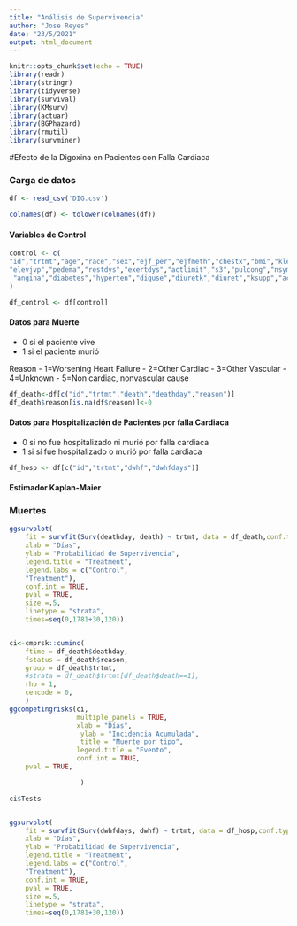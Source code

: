 ```yaml
---
title: "Análisis de Supervivencia"
author: "Jose Reyes"
date: "23/5/2021"
output: html_document
---
```


```r
knitr::opts_chunk$set(echo = TRUE)
library(readr)
library(stringr)
library(tidyverse)
library(survival)
library(KMsurv)
library(actuar)
library(BGPhazard)
library(rmutil)
library(survminer)
```

#Efecto de la Digoxina en Pacientes con Falla Cardiaca

### Carga de datos
```r
df <- read_csv('DIG.csv')

colnames(df) <- tolower(colnames(df))
```

#### Variables de Control 

```r
control <- c(
"id","trtmt","age","race","sex","ejf_per","ejfmeth","chestx","bmi","klevel","creat","digdoser","chfdur","rales",  
"elevjvp","pedema","restdys","exertdys","actlimit","s3","pulcong","nsym","heartrte","diabp","sysbp","functcls","chfetiol","prevmi", 
 "angina","diabetes","hyperten","diguse","diuretk","diuret","ksupp","aceinhib","nitrates","hydral","vasod","digdose"
)

df_control <- df[control]
```




#### Datos para Muerte

- 0 si el paciente vive
- 1 si el paciente murió 

Reason
- 1=Worsening Heart Failure
- 2=Other Cardiac
- 3=Other Vascular
- 4=Unknown
- 5=Non cardiac, nonvascular cause



```r
df_death<-df[c("id","trtmt","death","deathday","reason")]
df_death$reason[is.na(df$reason)]<-0

```


#### Datos para Hospitalización de Pacientes por falla Cardiaca

- 0 si no fue hospitalizado ni murió por falla cardiaca
- 1 si sí fue hospitalizado o murió por falla cardiaca

```r
df_hosp <- df[c("id","trtmt","dwhf","dwhfdays")]

```
#### Estimador Kaplan-Maier

### Muertes
```r
ggsurvplot(
    fit = survfit(Surv(deathday, death) ~ trtmt, data = df_death,conf.type = "log-log"),
    xlab = "Días",
    ylab = "Probabilidad de Supervivencia",
    legend.title = "Treatment",
    legend.labs = c("Control",
    "Treatment"),
    conf.int = TRUE,
    pval = TRUE,
    size =.5,
    linetype = "strata",
    times=seq(0,1781+30,120))


ci<-cmprsk::cuminc(
    ftime = df_death$deathday,
    fstatus = df_death$reason,
    group = df_death$trtmt,
    #strata = df_death$trtmt[df_death$death==1],
    rho = 1,
    cencode = 0,
    )
ggcompetingrisks(ci,
                 multiple_panels = TRUE,
                 xlab = "Días",
                  ylab = "Incidencia Acumulada",
                  title = "Muerte por tipo",
                 legend.title = "Evento",
                 conf.int = TRUE,
    pval = TRUE,

                  )

ci$Tests



```

```r
ggsurvplot(
    fit = survfit(Surv(dwhfdays, dwhf) ~ trtmt, data = df_hosp,conf.type = "log-log"),
    xlab = "Días",
    ylab = "Probabilidad de Supervivencia",
    legend.title = "Treatment",
    legend.labs = c("Control",
    "Treatment"),
    conf.int = TRUE,
    pval = TRUE,
    size =.5,
    linetype = "strata",
    times=seq(0,1781+30,120))





```

